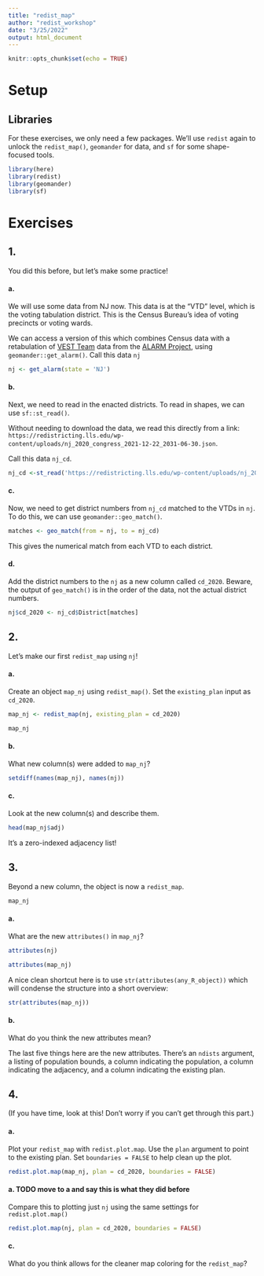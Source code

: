 ```yaml
---
title: "redist_map"
author: "redist_workshop"
date: "3/25/2022"
output: html_document
---
```


```r
knitr::opts_chunk$set(echo = TRUE)
```

# Setup

## Libraries

For these exercises, we only need a few packages. We'll use `redist` again to unlock the `redist_map()`, `geomander` for data, and `sf` for some shape-focused tools.
```r
library(here)
library(redist)
library(geomander)
library(sf)
```


# Exercises

## 1.

You did this before, but let's make some practice!

#### a.

We will use some data from NJ now. This data is at the "VTD" level, which is the voting tabulation district. This is the Census Bureau's idea of voting precincts or voting wards.

We can access a version of this which combines Census data with a retabulation of [VEST Team](https://twitter.com/vest_team) data from the [ALARM Project](https://alarm-redist.github.io/posts/2021-08-10-census-2020/), using `geomander::get_alarm()`. Call this data `nj`

```r
nj <- get_alarm(state = 'NJ')
```


#### b.

Next, we need to read in the enacted districts. To read in shapes, we can use `sf::st_read()`.

Without needing to download the data, we read this directly from a link:
`https://redistricting.lls.edu/wp-content/uploads/nj_2020_congress_2021-12-22_2031-06-30.json`.

Call this data `nj_cd`.

```r
nj_cd <-st_read('https://redistricting.lls.edu/wp-content/uploads/nj_2020_congress_2021-12-22_2031-06-30.json')
```

#### c.

Now, we need to get district numbers from `nj_cd` matched to the VTDs in `nj`. To do this, we can use `geomander::geo_match()`.

```r
matches <- geo_match(from = nj, to = nj_cd)
```

This gives the numerical match from each VTD to each district.


#### d.

Add the district numbers to the `nj` as a new column called `cd_2020`. Beware, the output of `geo_match()` is in the order of the data, not the actual district numbers.

```r
nj$cd_2020 <- nj_cd$District[matches]
```


## 2.

Let's make our first `redist_map` using `nj`!

#### a.

Create an object `map_nj` using `redist_map()`. Set the `existing_plan` input as `cd_2020`.

```r
map_nj <- redist_map(nj, existing_plan = cd_2020)
```

```r
map_nj
```


#### b.

What new column(s) were added to `map_nj`?

```r
setdiff(names(map_nj), names(nj))
```

#### c. 

Look at the new column(s) and describe them.

```r
head(map_nj$adj)
```

It's a zero-indexed adjacency list!

## 3.

Beyond a new column, the object is now a `redist_map`.

```r
map_nj
```

#### a. 

What are the new `attributes()` in `map_nj`? 

```r
attributes(nj)
```


```r
attributes(map_nj)
```


A nice clean shortcut here is to use `str(attributes(any_R_object))` which will condense the structure into a short overview:
```r
str(attributes(map_nj))
```


#### b. 

What do you think the new attributes mean?

The last five things here are the new attributes. There's an `ndists` argument, a listing of population bounds, a column indicating the population, a column indicating the adjacency, and a column indicating the existing plan.


## 4.

(If you have time, look at this! Don't worry if you can't get through this part.)


#### a.
Plot your `redist_map` with `redist.plot.map`. Use the `plan` argument to point to the existing plan. Set `boundaries = FALSE` to help clean up the plot.

```r
redist.plot.map(map_nj, plan = cd_2020, boundaries = FALSE)
```


#### a. TODO move to a and say this is what they did before

Compare this to plotting just `nj` using the same settings for `redist.plot.map()`

```r
redist.plot.map(nj, plan = cd_2020, boundaries = FALSE)
```

#### c.
What do you think allows for the cleaner map coloring for the `redist_map`?
